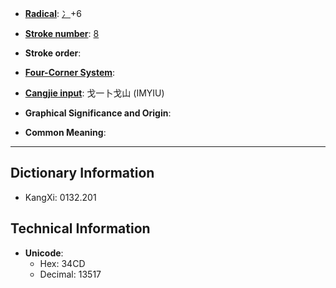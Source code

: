 * '''[[Wiktionary:Chinese radical index| Radical]]''': [[Wiktionary:Chinese radical index 冫|冫]]+6

* '''[[Wiktionary:Chinese total strokes index|Stroke number]]''': [[Wiktionary:Chinese total strokes index 8|8]]

* '''Stroke order''': 

* '''[[Wiktionary:Chinese four corner index|Four-Corner System]]''': 

* '''[[Wiktionary:Chinese Cangjie index|Cangjie input]]''': 戈一卜戈山 (IMYIU)

* '''Graphical Significance and Origin''': 

* '''Common Meaning''': 

----

== Dictionary Information ==

* KangXi: 0132.201

== Technical Information ==

* '''Unicode''':
** Hex: 34CD
** Decimal: 13517